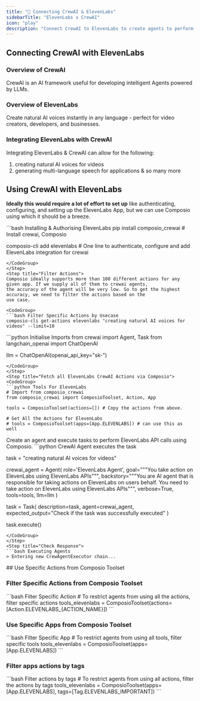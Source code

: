 ```yaml
---
title: "🚀 Connecting CrewAI & ElevenLabs"
sidebarTitle: "ElevenLabs x CrewAI"
icon: "play"
description: "Connect CrewAI to ElevenLabs to create agents to perform tasks using natural language"
---
```


## Connecting CrewAI with ElevenLabs

### Overview of CrewAI

CrewAI is an AI framework useful for developing intelligent Agents powered by LLMs.

### Overview of ElevenLabs

Create natural AI voices instantly in any language - perfect for video creators, developers, and businesses.

### Integrating ElevenLabs with CrewAI

Integrating ElevenLabs & CrewAI can allow for the following:

1. creating natural AI voices for videos
2. generating multi-language speech for applications
& so many more

## Using CrewAI with ElevenLabs

<Steps>
<Step title="Setting Up the Environment">

**Ideally this would require a lot of effort to set up** like authenticating, configuring, and setting up the ElevenLabs App, but we can use Composio using which it should be a breeze.

<CodeGroup>
```bash Installing & Authorising ElevenLabs
pip install composio_crewai # Install crewai, Composio 

composio-cli add elevenlabs # One line to authenticate, configure and add ElevenLabs integration for crewai
```
</CodeGroup>
</Step>
<Step title="Filter Actions">
Composio ideally supports more than 100 different actions for any given app. If we supply all of them to crewai agents, 
the accuracy of the agent will be very low. So to get the highest accuracy, we need to filter the actions based on the 
use case.

<CodeGroup>
```bash Filter Specific Actions by Usecase
composio-cli get-actions elevenlabs "creating natural AI voices for videos" --limit=10
```
</CodeGroup>

</Step>
<Step title="Import Base Packages">

<CodeGroup>
```python Initialise Imports
from crewai import Agent, Task
from langchain_openai import ChatOpenAI

llm = ChatOpenAI(openai_api_key="sk-<OPENAI KEY>")
```
</CodeGroup>
</Step>
<Step title="Fetch all ElevenLabs CrewAI Actions via Composio">
<CodeGroup>
```python Tools For ElevenLabs
# Import from composio_crewai
from composio_crewai import ComposioToolset, Action, App

tools = ComposioToolset(actions=[]) # Copy the actions from above. 

# Get All the Actions for ElevenLabs
# tools = ComposioToolset(apps=[App.ELEVENLABS]) # can use this as well
```
</CodeGroup>
</Step>
<Step title="Execute the Agent">
Create an agent and execute tasks to perform ElevenLabs API calls using Composio. 
<CodeGroup>
```python CrewAI Agent executes the task

task = "creating natural AI voices for videos"

crewai_agent = Agent(
    role='ElevenLabs Agent',
    goal="""You take action on ElevenLabs using ElevenLabs APIs""",
    backstory="""You are AI agent that is responsible for taking actions on ElevenLabs on users behalf. You need to take action on ElevenLabs using ElevenLabs APIs""",
    verbose=True,
    tools=tools,
    llm=llm
)

task = Task(
    description=task,
    agent=crewai_agent,
    expected_output="Check if the task was successfully executed"
)

task.execute()
```
</CodeGroup>
</Step>
<Step title="Check Response">
```bash Executing Agents
> Entering new CrewAgentExecutor chain...
```
</Step>
</Steps>
## Use Specific Actions from Composio Toolset

### Filter Specific Actions from Composio Toolset

<CodeGroup>
```bash Filter Specific Action
# To restrict agents from using all the actions, filter specific actions
tools_elevenlabs = ComposioToolset(actions=[Action.ELEVENLABS_{ACTION_NAME}])
```
</CodeGroup>

### Use Specific Apps from Composio Toolset
<CodeGroup>
```bash Filter Specific App
# To restrict agents from using all tools, filter specific tools
tools_elevenlabs = ComposioToolset(apps=[App.ELEVENLABS])
```
</CodeGroup>

### Filter apps actions by tags 
<CodeGroup>
```bash Filter actions by tags
# To restrict agents from using all actions, filter the actions by tags
tools_elevenlabs = ComposioToolset(apps=[App.ELEVENLABS], tags=[Tag.ELEVENLABS_IMPORTANT])
```
</CodeGroup>